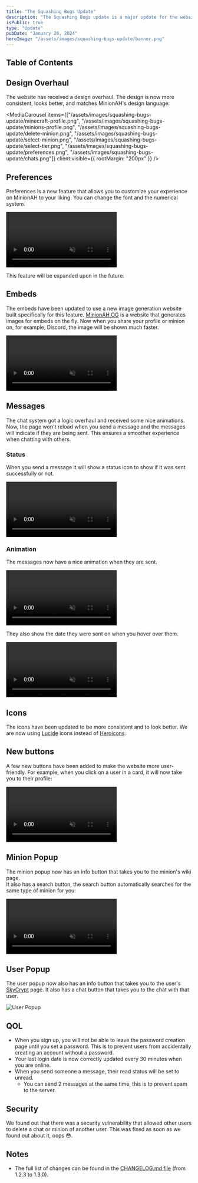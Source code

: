 ```yaml
---
title: "The Squashing Bugs Update"
description: "The Squashing Bugs update is a major update for the website that fixes a lot of bugs, improves performance, and adds QOL features. Read more about it here."
isPublic: true
type: "Update"
pubDate: "January 20, 2024"
heroImage: "/assets/images/squashing-bugs-update/banner.png"
---
```



## Table of Contents

## Design Overhaul

The website has received a design overhaul. The design is now more consistent, looks better, and matches MinionAH's design language:

<MediaCarousel items={["/assets/images/squashing-bugs-update/minecraft-profile.png", "/assets/images/squashing-bugs-update/minions-profile.png", "/assets/images/squashing-bugs-update/delete-minion.png", "/assets/images/squashing-bugs-update/select-minion.png", "/assets/images/squashing-bugs-update/select-tier.png", "/assets/images/squashing-bugs-update/preferences.png", "/assets/images/squashing-bugs-update/chats.png"]} client:visible={{ rootMargin: "200px" }} />
## Preferences

Preferences is a new feature that allows you to customize your experience on MinionAH to your liking. You can change the font and the numerical system.

<div class="rounded-lg border border-border p-4">
  <video muted={true} loop={true} autoPlay={true} class="mx-auto max-h-96 w-auto!" alt="Preferences">
    <source src="/assets/videos/squashing-bugs-update/preferences.mp4" type="video/mp4" />
  </video>
</div>

This feature will be expanded upon in the future.

## Embeds

The embeds have been updated to use a new image generation website built specifically for this feature. [MinionAH OG](https://og.minionah.com) is a website that generates images for embeds on the fly. Now when you share your profile or minion on, for example, Discord, the image will be shown much faster.

<div class="rounded-lg border border-border p-4">
  <video muted={true} loop={true} autoPlay={true} class="mx-auto max-h-96 w-auto!" alt="Embed">
    <source src="/assets/videos/squashing-bugs-update/embed.mp4" type="video/mp4" />
  </video>
</div>

## Messages

The chat system got a logic overhaul and received some nice animations. Now, the page won't reload when you send a message and the messages will indicate if they are being sent. This ensures a smoother experience when chatting with others.

### Status

When you send a message it will show a status icon to show if it was sent successfully or not.

<div class="rounded-lg border border-border p-4">
  <video muted={true} loop={true} autoPlay={true} class="mx-auto max-h-96 w-auto!" alt="Message Status">
    <source src="/assets/videos/squashing-bugs-update/message-status.mp4" type="video/mp4" />
  </video>
</div>

### Animation

The messages now have a nice animation when they are sent.

<div class="rounded-lg border border-border p-4">
  <video muted={true} loop={true} autoPlay={true} class="mx-auto max-h-96 w-auto!" alt="Message Animation">
    <source src="/assets/videos/squashing-bugs-update/message-animation.mp4" type="video/mp4" />
  </video>
</div>

They also show the date they were sent on when you hover over them.

<div class="rounded-lg border border-border p-4">
  <video muted={true} loop={true} autoPlay={true} class="mx-auto max-h-96 w-auto!" alt="Message Date Animation">
    <source src="/assets/videos/squashing-bugs-update/message-date-animation.mp4" type="video/mp4" />
  </video>
</div>

## Icons

The icons have been updated to be more consistent and to look better. We are now using [Lucide](https://lucide.dev) icons instead of [Heroicons](https://heroicons.com).

## New buttons

A few new buttons have been added to make the website more user-friendly. For example, when you click on a user in a card, it will now take you to their profile:

<div class="rounded-lg border border-border p-4">
  <video muted={true} loop={true} autoPlay={true} class="mx-auto max-h-96 w-auto!" alt="User Click">
    <source src="/assets/videos/squashing-bugs-update/user-click.mp4" type="video/mp4" />
  </video>
</div>

## Minion Popup

The minion popup now has an info button that takes you to the minion's wiki page.  
It also has a search button, the search button automatically searches for the same type of minion for you:

<div class="rounded-lg border border-border p-4">
  <video muted={true} loop={true} autoPlay={true} class="mx-auto max-h-96 w-auto!" alt="Minion Auto Search">
    <source src="/assets/videos/squashing-bugs-update/auto-search.mp4" type="video/mp4" />
  </video>
</div>

## User Popup

The user popup now also has an info button that takes you to the user's [SkyCrypt](https://sky.shiiyu.moe) page. It also has a chat button that takes you to the chat with that user.

<div class="rounded-lg border border-border p-4">
  <img src="/assets/images/squashing-bugs-update/user-popup.png" alt="User Popup" />
</div>

## QOL

- When you sign up, you will not be able to leave the password creation page until you set a password. This is to prevent users from accidentally creating an account without a password.
- Your last login date is now correctly updated every 30 minutes when you are online.
- When you send someone a message, their read status will be set to unread.
  - You can send 2 messages at the same time, this is to prevent spam to the server.

## Security

We found out that there was a security vulnerability that allowed other users to delete a chat or minion of another user. This was fixed as soon as we found out about it, oops 😳.

## Notes

- The full list of changes can be found in the [CHANGELOG.md file](https://github.com/DarthGigi/MinionAH/blob/main/CHANGELOG.md#130---2024-01-20) (from 1.2.3 to 1.3.0).
